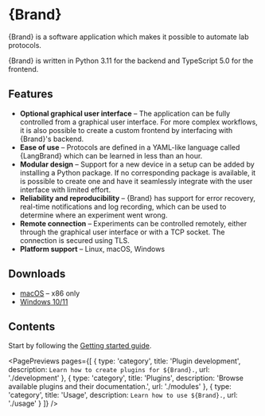 


# {Brand}

{Brand} is a software application which makes it possible to automate lab protocols.

{Brand} is written in Python 3.11 for the backend and TypeScript 5.0 for the frontend.


## Features

- **Optional graphical user interface** – The application can be fully controlled from a graphical user interface. For more complex workflows, it is also possible to create a custom frontend by interfacing with {Brand}'s backend.
- **Ease of use** – Protocols are defined in a YAML-like language called {LangBrand} which can be learned in less than an hour.
- **Modular design** – Support for a new device in a setup can be added by installing a Python package. If no corresponding package is available, it is possible to create one and have it seamlessly integrate with the user interface with limited effort.
- **Reliability and reproducibility** – {Brand} has support for error recovery, real-time notifications and log recording, which can be used to determine where an experiment went wrong.
- **Remote connection** – Experiments can be controlled remotely, either through the graphical user interface or with a TCP socket. The connection is secured using TLS.
- **Platform support** – Linux, macOS, Windows


## Downloads

- [macOS](https://scheduler-app-builds.s3.eu-central-1.amazonaws.com/macos/Automancer-darwin-x64-4.0.0.zip) – x86 only
- [Windows 10/11](https://scheduler-app-builds.s3.eu-central-1.amazonaws.com/windows/Automancer-4.0.0+Setup.exe)


## Contents

Start by following the [Getting started guide](./usage/getting-started).

<PagePreviews pages={[
  { type: 'category',
    title: 'Plugin development',
    description: `Learn how to create plugins for ${Brand}.`,
    url: './development' },
  { type: 'category',
    title: 'Plugins',
    description: 'Browse available plugins and their documentation.',
    url: './modules' },
  { type: 'category',
    title: 'Usage',
    description: `Learn how to use ${Brand}.`,
    url: './usage' }
]} />
